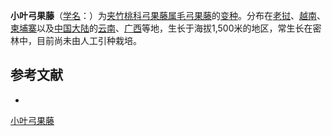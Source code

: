 {{Infraspeciesbox
| name = 小叶弓果藤
| status = 
| status_system = 
| image =
| genus = Toxocarpus
| species link = 毛弓果藤
| species = villosus
| varietas = thorelii
| authority = Cost.
}}

'''小叶弓果藤'''（[[学名|学名]]：{{lang|la|''Toxocarpus villosus'' var. ''thorelii''}}）为[[夹竹桃科|夹竹桃科]][[弓果藤属|弓果藤属]][[毛弓果藤|毛弓果藤]]的[[变种|变种]]。分布在[[老挝|老挝]]、[[越南|越南]]、[[柬埔寨|柬埔寨]]以及[[中国大陆|中国大陆]]的[[云南|云南]]、[[广西|广西]]等地，生长于海拔1,500米的地区，常生长在密林中，目前尚未由人工引种栽培。

== 参考文献 ==
<div class="references-small">
* {{cite web| url =http://www.bioinfo.cn/db05/KmzwSpecies.php?action=view&id=30623| title =小叶弓果藤（变种）| work =《中国高等植物数据库全库》| publisher =中国科学院微生物研究所| author =昆明植物研究所| accessdate =2009-02-26| deadurl =yes| archiveurl =https://web.archive.org/web/20160305054958/http://www.bioinfo.cn/db05/KmzwSpecies.php?action=view&id=30623| archivedate =2016-03-05}}
</div>
{{Taxonbar|from=Q10958135}}

[[Category:弓果藤属|小叶弓果藤]]


{{植物小作品}}